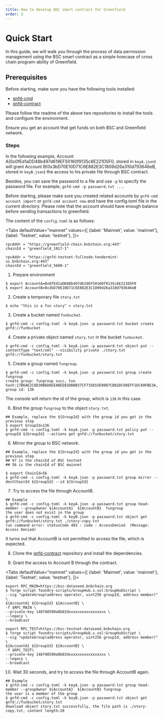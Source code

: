 ```yaml
---
title: How to develop BSC smart contract for Greenfield
order: 3
---
```


# Quick Start

In this guide, we will walk you through the process of data permission management using the BSC smart contract as a simple howcase of cross chain program-ability of Greenfield.

## Prerequisites

Before starting, make sure you have the following tools installed:
- [gnfd-cmd](https://github.com/bnb-chain/greenfield-cmd)
- [gnfd-contract](https://github.com/bnb-chain/greenfield-contracts)

Please follow the readme of the above two repositories to install the tools and configure the environment.

Ensure you get an account that get funds on both BSC and Greenfield network.

### Steps

In the following example, Account A(0x0fEd1aDD48b497d619EF50160f9135c6E221D5F0, stored in `keyA.json`) will grant Account B(0x3bD70E10D71C6E882E3C1809d26a310d793646eB, stored in `keyB.json`)
the access to his private file through BSC contract.

Besides, you can save the password to a file and use `-p` to specify the password file. For example, `gnfd-cmd -p password.txt ...`.

Before starting, please make sure you created related accounts by `gnfd-cmd account import` or  `gnfd-cmd account new` and have the config.toml file in the current directory.
Please note that the account should have enough balance before sending transactions to greenfield.

The content of the `config.toml` is as follows:


<Tabs
  defaultValue="mainnet"
  values={[
    {label: 'Mainnet', value: 'mainnet'},
    {label: 'Testnet', value: 'testnet'},
  ]}>
  <TabItem value="mainnet">

	rpcAddr = "https://greenfield-chain.bnbchain.org:443"
	chainId = "greenfield_1017-1"

  </TabItem>
  <TabItem value="testnet">

	rpcAddr = "https://gnfd-testnet-fullnode-tendermint-us.bnbchain.org:443"
	chainId = "greenfield_5600-1"

  </TabItem>
</Tabs>

1. Prepare environment

```shell
$ export AccountA=0x0fEd1aDD48b497d619EF50160f9135c6E221D5F0
$ export AccountB=0x3bD70E10D71C6E882E3C1809d26a310d793646eB
```

2. Create a temporary file `story.txt`

```shell
$ echo "this is a fun story" > story.txt 
```

3. Create a bucket named `funbucket`.

```shell
$ gnfd-cmd -c config.toml -k keyA.json -p password.txt bucket create gnfd://funbucket
```

4. Create a private object named `story.txt` in the bucket `funbucket`.

```shell
$ gnfd-cmd -c config.toml -k keyA.json -p password.txt object put --contentType "text/xml" --visibility private ./story.txt  gnfd://funbucket/story.txt
```

5. Create a group named `fungroup`.

```shell
$ gnfd-cmd -c config.toml -k keyA.json -p password.txt group create fungroup
create group: fungroup succ, txn hash:17B6AE2C8D30B6D6EEABEE81DB8B37CF735655E9087CB02DC98EFF1DCA9FBE3A, group id: 136 
```

The console will return the id of the group, which is `136` in this case.

6. Bind the group `fungroup` to the object `story.txt`.

```shell
## Example, replace the ${GroupId} with the group id you get in the previous step
$ export GroupId=136
$ gnfd-cmd -c config.toml -k keyA.json -p password.txt policy put --groupId ${GroupId} --actions get gnfd://funbucket/story.txt   
```

6. Mirror the group to BSC network.

```shell
## Example, replace the ${GroupId} with the group id you get in the previous step
## 97 is the chainId of BSC testnet
## 56 is the chainId of BSC mainnet

$ export ChainId=56
$ gnfd-cmd -c config.toml -k keyA.json -p password.txt group mirror --destChainId ${GroupId} --id ${GroupId} 
```

7. Try to access the file through AccountB.
    
```shell
## Example
$ gnfd-cmd -c config.toml -k keyA.json -p password.txt group head-member --groupOwner ${AccountA}  ${AccountB}  fungroup
the user does not exist in the group
$ gnfd-cmd -c config.toml -k keyB.json -p password.txt object get gnfd://funbucket/story.txt ./story-copy.txt
run command error: statusCode 403 : code : AccessDenied  (Message: Access Denied)
```

It turns out that AccountB is not permitted to access the file, which is expected.

8. Clone the [gnfd-contract](https://github.com/bnb-chain/greenfield-contracts) repository and install the dependencies.

9. Grant the access to Account B through the contract.

<Tabs
  defaultValue="mainnet"
  values={[
    {label: 'Mainnet', value: 'mainnet'},
    {label: 'Testnet', value: 'testnet'},
  ]}>
  <TabItem value="mainnet">

	export RPC_MAIN=https://bsc-dataseed.bnbchain.org
	$ forge script foundry-scripts/GroupHub.s.sol:GroupHubScript \
	--sig "updateGroup(address operator, uint256 groupId, address member)" \
	${AccountA} ${GroupId} ${AccountB} \
	-f $RPC_MAIN \
	--private-key 148748590a8b83dxxxxxxxxxxxxxxxxx \
	--legacy \
	--broadcast

  </TabItem>
  <TabItem value="testnet">

	export RPC_TEST=https://bsc-testnet-dataseed.bnbchain.org
	$ forge script foundry-scripts/GroupHub.s.sol:GroupHubScript \
	--sig "updateGroup(address operator, uint256 groupId, address member)" \
	${AccountA} ${GroupId} ${AccountB} \
	-f $RPC_TEST\
	--private-key 148748590a8b83dxxxxxxxxxxxxxxxxx \
	--legacy \
	--broadcast

  </TabItem>
</Tabs>



10. Wait 30 seconds, and try to access the file through AccountB again.
```shell
## Example
$ gnfd-cmd -c config.toml -k keyA.json -p password.txt group head-member --groupOwner ${AccountA}  ${AccountB} fungroup
the user is a member of the group
$ gnfd-cmd -c config.toml -k keyB.json -p password.txt object get gnfd://funbucket/story.txt 
download object story.txt successfully, the file path is ./story-copy.txt, content length:20
```

